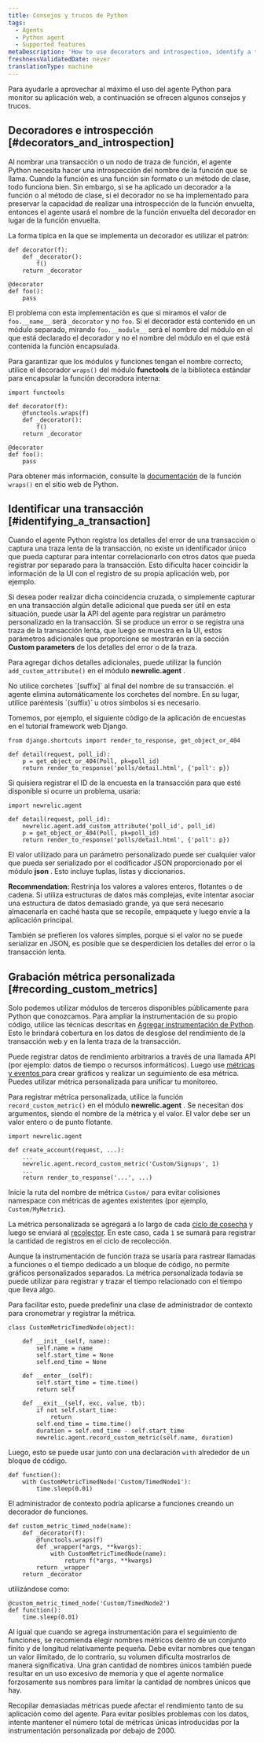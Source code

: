 ```yaml
---
title: Consejos y trucos de Python
tags:
  - Agents
  - Python agent
  - Supported features
metaDescription: 'How to use decorators and introspection, identify a transaction, or record custom metrics with the Python agent.'
freshnessValidatedDate: never
translationType: machine
---
```


Para ayudarle a aprovechar al máximo el uso del agente Python para monitor su aplicación web, a continuación se ofrecen algunos consejos y trucos.

## Decoradores e introspección [#decorators_and_introspection]

Al nombrar una transacción o un nodo de traza de función, el agente Python necesita hacer una introspección del nombre de la función que se llama. Cuando la función es una función sin formato o un método de clase, todo funciona bien. Sin embargo, si se ha aplicado un decorador a la función o al método de clase, si el decorador no se ha implementado para preservar la capacidad de realizar una introspección de la función envuelta, entonces el agente usará el nombre de la función envuelta del decorador en lugar de la función envuelta.

La forma típica en la que se implementa un decorador es utilizar el patrón:

```
def decorator(f):
    def _decorator():
        f()
    return _decorator

@decorator
def foo():
    pass
```

El problema con esta implementación es que si miramos el valor de `foo.__name__` será `_decorator` y no `foo`. Si el decorador está contenido en un módulo separado, mirando `foo.__module__` será el nombre del módulo en el que está declarado el decorador y no el nombre del módulo en el que está contenida la función encapsulada.

Para garantizar que los módulos y funciones tengan el nombre correcto, utilice el decorador `wraps()` del módulo <DNT>**functools**</DNT> de la biblioteca estándar para encapsular la función decoradora interna:

```
import functools

def decorator(f):
    @functools.wraps(f)
    def _decorator():
        f()
    return _decorator

@decorator
def foo():
    pass
```

Para obtener más información, consulte la [documentación](http://docs.python.org/library/functools.html#functools.wraps) de la función `wraps()` en el sitio web de Python.

## Identificar una transacción [#identifying_a_transaction]

Cuando el agente Python registra los detalles del error de una transacción o captura una traza lenta de la transacción, no existe un identificador único que pueda capturar para intentar correlacionarlo con otros datos que pueda registrar por separado para la transacción. Esto dificulta hacer coincidir la información de la UI con el registro de su propia aplicación web, por ejemplo.

Si desea poder realizar dicha coincidencia cruzada, o simplemente capturar en una transacción algún detalle adicional que pueda ser útil en esta situación, puede usar la API del agente para registrar un parámetro personalizado en la transacción. Si se produce un error o se registra una traza de la transacción lenta, que luego se muestra en la UI, estos parámetros adicionales que proporcione se mostrarán en la sección <DNT>**Custom parameters**</DNT> de los detalles del error o de la traza.

Para agregar dichos detalles adicionales, puede utilizar la función `add_custom_attribute()` en el módulo <DNT>**newrelic.agent**</DNT> .

<Callout variant="important">
  No utilice corchetes `[suffix]` al final del nombre de su transacción. el agente elimina automáticamente los corchetes del nombre. En su lugar, utilice paréntesis `(suffix)` u otros símbolos si es necesario.
</Callout>

Tomemos, por ejemplo, el siguiente código de la aplicación de encuestas en el tutorial framework web Django.

```
from django.shortcuts import render_to_response, get_object_or_404

def detail(request, poll_id):
    p = get_object_or_404(Poll, pk=poll_id)
    return render_to_response('polls/detail.html', {'poll': p})
```

Si quisiera registrar el ID de la encuesta en la transacción para que esté disponible si ocurre un problema, usaría:

```
import newrelic.agent

def detail(request, poll_id):
    newrelic.agent.add_custom_attribute('poll_id', poll_id)
    p = get_object_or_404(Poll, pk=poll_id)
    return render_to_response('polls/detail.html', {'poll': p})
```

El valor utilizado para un parámetro personalizado puede ser cualquier valor que pueda ser serializado por el codificador JSON proporcionado por el módulo <DNT>**json**</DNT> . Esto incluye tuplas, listas y diccionarios.

<DNT>**Recommendation:**</DNT> Restrinja los valores a valores enteros, flotantes o de cadena. Si utiliza estructuras de datos más complejas, evite intentar asociar una estructura de datos demasiado grande, ya que será necesario almacenarla en caché hasta que se recopile, empaquete y luego envíe a la aplicación principal.

También se prefieren los valores simples, porque si el valor no se puede serializar en JSON, es posible que se desperdicien los detalles del error o la transacción lenta.

## Grabación métrica personalizada [#recording_custom_metrics]

Solo podemos utilizar módulos de terceros disponibles públicamente para Python que conozcamos. Para ampliar la instrumentación de su propio código, utilice las técnicas descritas en [Agregar instrumentación de Python](/docs/agents/python-agent/supported-features/python-custom-instrumentation). Esto le brindará cobertura en los datos de desglose del rendimiento de la transacción web y en la lenta traza de la transacción.

Puede registrar datos de rendimiento arbitrarios a través de una llamada API (por ejemplo: datos de tiempo o recursos informáticos). Luego use [métricas y eventos ](/docs/query-your-data/explore-query-data/data-explorer/introduction-data-explorer)para crear gráficos y realizar un seguimiento de esa métrica. Puedes utilizar métrica personalizada para unificar tu monitoreo.

Para registrar métrica personalizada, utilice la función `record_custom_metric()` en el módulo <DNT>**newrelic.agent**</DNT> . Se necesitan dos argumentos, siendo el nombre de la métrica y el valor. El valor debe ser un valor entero o de punto flotante.

```
import newrelic.agent

def create_account(request, ...):
    ...
    newrelic.agent.record_custom_metric('Custom/Signups', 1)
    ...
    return render_to_response('...', ...)
```

Inicie la ruta del nombre de métrica `Custom/` para evitar colisiones namespace con métricas de agentes existentes (por ejemplo, `Custom/MyMetric`).

La métrica personalizada se agregará a lo largo de cada [ciclo de cosecha](/docs/accounts-partnerships/education/getting-started-new-relic/glossary#harvest-cycle) y luego se enviará al [recolector](/docs/accounts-partnerships/education/getting-started-new-relic/glossary#collector). En este caso, cada `1` se sumará para registrar la cantidad de registros en el ciclo de recolección.

Aunque la instrumentación de función traza se usaría para rastrear llamadas a funciones o el tiempo dedicado a un bloque de código, no permite gráficos personalizados separados. La métrica personalizada todavía se puede utilizar para registrar y trazar el tiempo relacionado con el tiempo que lleva algo.

Para facilitar esto, puede predefinir una clase de administrador de contexto para cronometrar y registrar la métrica.

```
class CustomMetricTimedNode(object):

    def __init__(self, name):
        self.name = name
        self.start_time = None
        self.end_time = None

    def __enter__(self):
        self.start_time = time.time()
        return self

    def __exit__(self, exc, value, tb):
        if not self.start_time:
            return
        self.end_time = time.time()
        duration = self.end_time - self.start_time
        newrelic.agent.record_custom_metric(self.name, duration)
```

Luego, esto se puede usar junto con una declaración `with` alrededor de un bloque de código.

```
def function():
    with CustomMetricTimedNode('Custom/TimedNode1'):
        time.sleep(0.01)
```

El administrador de contexto podría aplicarse a funciones creando un decorador de funciones.

```
def custom_metric_timed_node(name):
    def _decorator(f):
        @functools.wraps(f)
        def _wrapper(*args, **kwargs):
            with CustomMetricTimedNode(name):
                return f(*args, **kwargs)
        return _wrapper
    return _decorator
```

utilizándose como:

```
@custom_metric_timed_node('Custom/TimedNode2')
def function():
    time.sleep(0.01)
```

Al igual que cuando se agrega instrumentación para el seguimiento de funciones, se recomienda elegir nombres métricos dentro de un conjunto finito y de longitud relativamente pequeña. Debe evitar nombres que tengan un valor ilimitado, de lo contrario, su volumen dificulta mostrarlos de manera significativa. Una gran cantidad de nombres únicos también puede resultar en un uso excesivo de memoria y que el agente normalice forzosamente sus nombres para limitar la cantidad de nombres únicos que hay.

<Callout variant="caution">
  Recopilar demasiadas métricas puede afectar el rendimiento tanto de su aplicación como del agente. Para evitar posibles problemas con los datos, intente mantener el número total de métricas únicas introducidas por la instrumentación personalizada por debajo de 2000.
</Callout>
